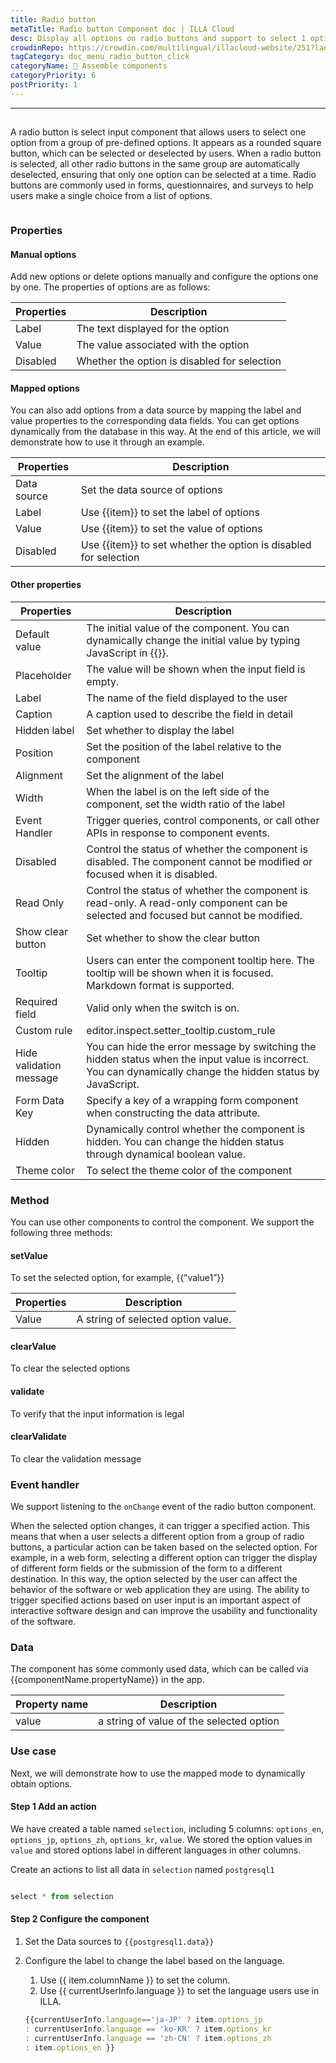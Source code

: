 ```yaml
---
title: Radio button
metaTitle: Radio button Component doc | ILLA Cloud
desc: Display all options on radio buttons and support to select 1 option.
crowdinRepo: https://crowdin.com/multilingual/illacloud-website/251?languages=en&filter=basic&value=0
tagCategory: doc_menu_radio_button_click
categoryName: 🧬 Assemble components
categoryPriority: 6
postPriority: 1
---
```


* * *

## <h2 hidden>Radio button</h2>

A radio button is select input component that allows users to select one option from a group of pre-defined options. It appears as a rounded square button, which can be selected or deselected by users. When a radio button is selected, all other radio buttons in the same group are automatically deselected, ensuring that only one option can be selected at a time. Radio buttons are commonly used in forms, questionnaires, and surveys to help users make a single choice from a list of options.

<img src='https://cdn.illacloud.com/official-website/img/docs/assemble/radio.png' alt="" />

### Properties

#### Manual options

Add new options or delete options manually and configure the options one by one. The properties of options are as follows: 

| Properties | Description                                  |
| ---------- | -------------------------------------------- |
| Label      | The text displayed for the option            |
| Value      | The value associated with the option         |
| Disabled   | Whether the option is disabled for selection |

#### Mapped options

You can also add options from a data source by mapping the label and value properties to the corresponding data fields. You can get options dynamically from the database in this way. At the end of this article, we will demonstrate how to use it through an example.

| Properties  | Description                                                      |
| ----------- | ---------------------------------------------------------------- |
| Data source | Set the data source of options                                   |
| Label       | Use {{item}} to set the label of options                         |
| Value       | Use {{item}} to set the value of options                         |
| Disabled    | Use {{item}} to set whether the option is disabled for selection |

#### Other properties

| Properties              | Description                                                                                                                                                  |
| ----------------------- | ------------------------------------------------------------------------------------------------------------------------------------------------------------ |
| Default value           | The initial value of the component. You can dynamically change the initial value by typing JavaScript in {{}}.                                               |
| Placeholder             | The value will be shown when the input field is empty.                                                                                                       |
| Label                   | The name of the field displayed to the user                                                                                                                  |
| Caption                 | A caption used to describe the field in detail                                                                                                               |
| Hidden label            | Set whether to display the label                                                                                                                             |
| Position                | Set the position of the label relative to the component                                                                                                      |
| Alignment               | Set the alignment of the label                                                                                                                               |
| Width                   | When the label is on the left side of the component, set the width ratio of the label                                                                        |
| Event Handler           | Trigger queries, control components, or call other APIs in response to component events.                                                                     |
| Disabled                | Control the status of whether the component is disabled. The component cannot be modified or focused when it is disabled.                                    |
| Read Only               | Control the status of whether the component is read-only. A read-only component can be selected and focused but cannot be modified.                          |
| Show clear button       | Set whether to show the clear button                                                                                                                         |
| Tooltip                 | Users can enter the component tooltip here. The tooltip will be shown when it is focused. Markdown format is supported.                                      |
| Required field          | Valid only when the switch is on.                                                                                                                            |
| Custom rule             | editor.inspect.setter_tooltip.custom_rule                                                                                                                    |
| Hide validation message | You can hide the error message by switching the hidden status when the input value is incorrect. You can dynamically change the hidden status by JavaScript. |
| Form Data Key           | Specify a key of a wrapping form component when constructing the data attribute.                                                                             |
| Hidden                  | Dynamically control whether the component is hidden. You can change the hidden status through dynamical boolean value.                                       |
| Theme color             | To select the theme color of the component                                                                                                                   |

### Method

You can use other components to control the component. We support the following three methods:

#### setValue

To set the selected option, for example, {{”value1”}}

| Properties | Description                         |
| ---------- | ----------------------------------- |
| Value      | A string of selected option value.  |

#### clearValue

To clear the selected options

#### validate

To verify that the input information is legal

#### clearValidate

To clear the validation message

### Event handler

We support listening to the `onChange` event of the radio button component. 

When the selected option changes, it can trigger a specified action. This means that when a user selects a different option from a group of radio buttons, a particular action can be taken based on the selected option. For example, in a web form, selecting a different option can trigger the display of different form fields or the submission of the form to a different destination. In this way, the option selected by the user can affect the behavior of the software or web application they are using. The ability to trigger specified actions based on user input is an important aspect of interactive software design and can improve the usability and functionality of the software.

### Data

The component has some commonly used data, which can be called via {{componentName.propertyName}} in the app.

| Property name | Description                               |
| ------------- | ----------------------------------------- |
| value         | a string of value of the selected option  |

### Use case

Next, we will demonstrate how to use the mapped mode to dynamically obtain options. 

#### Step 1 Add an action

We have created a table named `selection`, including 5 columns: `options_en`, `options_jp`, `options_zh`, `options_kr`, `value`. We stored the option values in `value` and stored options label in different languages in other columns. 

Create an actions to list all data in `selection` named `postgresql1`

<img src='https://cdn.illacloud.com/official-website/img/docs/assemble/radio1.png' alt="" />

```jsx
select * from selection
```

#### Step 2 Configure the component

1.  Set the Data sources to `{{postgresql1.data}}` 
2.  Configure the label to change the label based on the language. 

    1.  Use {{ item.columnName }} to set the column. 
    2.  Use {{ currentUserInfo.language }} to set the language users use in ILLA.

    ```jsx
    {{currentUserInfo.language=='ja-JP' ? item.options_jp 
    : currentUserInfo.language == 'ko-KR' ? item.options_kr 
    : currentUserInfo.language == 'zh-CN' ? item.options_zh 
    : item.options_en }}
    ```

<img src='https://cdn.illacloud.com/official-website/img/docs/assemble/radio2.png' alt="" />
